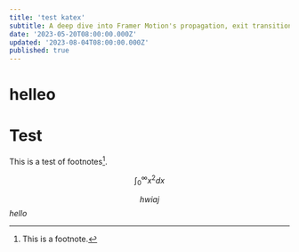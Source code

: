 ```yaml
---
title: 'test katex'
subtitle: A deep dive into Framer Motion's propagation, exit transitions and layout animation patterns through curated examples and interactive playgrounds.
date: '2023-05-20T08:00:00.000Z'
updated: '2023-08-04T08:00:00.000Z'
published: true
---
```


<h1> helleo </h1>

# Test

This is a test of footnotes[^1].

```math
\int_0^\infty x^2 dx
```

$$hwiaj$$
$hello$


[^1]: This is a footnote.